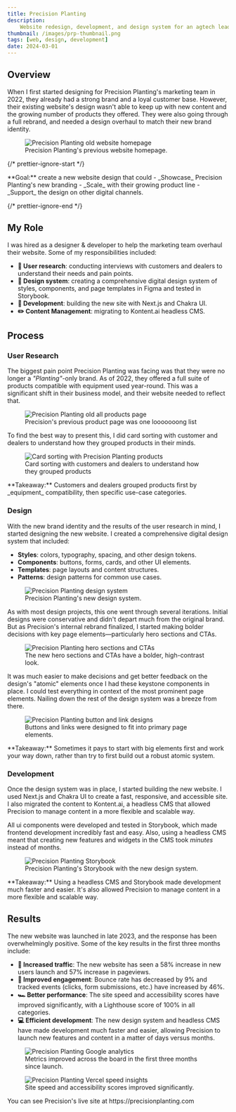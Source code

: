 ```yaml
---
title: Precision Planting
description:
    Website redesign, development, and design system for an agtech leader.
thumbnail: /images/prp-thumbnail.png
tags: [web, design, development]
date: 2024-03-01
---
```



## Overview

When I first started designing for Precision Planting's marketing team in 2022,
they already had a strong brand and a loyal customer base. However, their
existing website's design wasn't able to keep up with new content and the
growing number of products they offered. They were also going through a full
rebrand, and needed a design overhaul to match their new brand identity.

<figure>
    <img
        src="/images/prp-legacy-homepage.png"
        alt="Precision Planting old website homepage"
    />
    <figcaption className="text-center">
        Precision Planting's previous website homepage.
    </figcaption>
</figure>

{/* prettier-ignore-start */}

<Callout emoji="🎯">
  **Goal:** create a new website design that could
    - _Showcase_ Precision Planting's new branding
    - _Scale_ with their growing product line
    - _Support_ the design on other digital channels.
</Callout>

{/* prettier-ignore-end */}

## My Role

I was hired as a designer & developer to help the marketing team overhaul their
website. Some of my responsibilities included:

- **🧪 User research**: conducting interviews with customers and dealers to
  understand their needs and pain points.
- **💅 Design system**: creating a comprehensive digital design system of
  styles, components, and page templates in Figma and tested in Storybook.
- **👾 Development**: building the new site with Next.js and Chakra UI.
- **✏️ Content Management**: migrating to Kontent.ai headless CMS.

## Process

### User Research

The biggest pain point Precision Planting was facing was that they were no
longer a _"Planting"_-only brand. As of 2022, they offered a full suite of
products compatible with equipment used year-round. This was a significant shift
in their business model, and their website needed to reflect that.

<figure>
    <img
        src="/images/prp-legacy-products.gif"
        alt="Precision Planting old all products page"
    />
    <figcaption className="text-center">
        Precision's previous product page was one looooooong list
    </figcaption>
</figure>

To find the best way to present this, I did card sorting with customer and
dealers to understand how they grouped products in their minds.

<figure>
    <img
        src="/images/prp-card-sorting.png"
        alt="Card sorting with Precision Planting products"
    />
    <figcaption className="text-center">
        Card sorting with customers and dealers to understand how they grouped
        products
    </figcaption>
</figure>

<Callout>
    **Takeaway:** Customers and dealers grouped products first by _equipment_
    compatibility, then specific use-case categories.
</Callout>

### Design

With the new brand identity and the results of the user research in mind, I
started designing the new website. I created a comprehensive digital design
system that included:

- **Styles**: colors, typography, spacing, and other design tokens.
- **Components**: buttons, forms, cards, and other UI elements.
- **Templates**: page layouts and content structures.
- **Patterns**: design patterns for common use cases.

<figure>
    <img
        src="/images/prp-design-system.png"
        alt="Precision Planting design system"
    />
    <figcaption className="text-center">
        Precision Planting's new design system.
    </figcaption>
</figure>

As with most design projects, this one went through several iterations. Initial
designs were conservative and didn't depart much from the original brand. But as
Precision's internal rebrand finalized, I started making bolder decisions with
key page elements—particularly hero sections and CTAs.

<figure>
    <img
        src="/images/prp-hero-and-cta.png"
        alt="Precision Planting hero sections and CTAs"
        className="rounded-lg border border-gray-200 shadow-sm"
    />
    <figcaption className="text-center">
        The new hero sections and CTAs have a bolder, high-contrast look.
    </figcaption>
</figure>

It was much easier to make decisions and get better feedback on the design's
"atomic" elements once I had these keystone components in place. I could test
everything in context of the most prominent page elements. Nailing down the rest
of the design system was a breeze from there.

<figure>
    <img
        src="/images/prp-buttons-and-links.png"
        alt="Precision Planting button and link designs"
    />
    <figcaption className="text-center">
        Buttons and links were designed to fit into primary page elements.
    </figcaption>
</figure>

<Callout>
    **Takeaway:** Sometimes it pays to start with big elements first and work
    your way down, rather than try to first build out a robust atomic system.
</Callout>

### Development

Once the design system was in place, I started building the new website. I used
Next.js and Chakra UI to create a fast, responsive, and accessible site. I also
migrated the content to Kontent.ai, a headless CMS that allowed Precision to
manage content in a more flexible and scalable way.

All ui components were developed and tested in Storybook, which made frontend
development incredibly fast and easy. Also, using a headless CMS meant that
creating new features and widgets in the CMS took _minutes_ instead of months.

<figure>
    <img
        src="/images/prp-storybook.png"
        alt="Precision Planting Storybook"
        className="rounded-lg border border-gray-200 shadow-sm"
    />
    <figcaption className="text-center">
        Precision Planting's Storybook with the new design system.
    </figcaption>
</figure>

<Callout>
    **Takeaway:** Using a headless CMS and Storybook made development much
    faster and easier. It's also allowed Precision to manage content in a more
    flexible and scalable way.
</Callout>

## Results

The new website was launched in late 2023, and the response has been
overwhelmingly positive. Some of the key results in the first three months
include:

- **🚦 Increased traffic**: The new website has seen a 58% increase in new users
  launch and 57% increase in pageviews.
- **👋 Improved engagement**: Bounce rate has decreased by 9% and tracked events
  (clicks, form submissions, etc.) have increased by 46%.
- **🏎️ Better performance**: The site speed and accessibility scores have
  improved significantly, with a Lighthouse score of 100% in all categories.
- **💻 Efficient development**: The new design system and headless CMS have made
  development much faster and easier, allowing Precision to launch new features
  and content in a matter of days versus months.

<figure>
    <img
        src="/images/prp-google-analytics.png"
        alt="Precision Planting Google analytics"
        className="rounded-lg border border-gray-200 shadow-sm"
    />
    <figcaption className="text-center">
        Metrics improved across the board in the first three months since
        launch.
    </figcaption>
</figure>

<figure>
    <img
        src="/images/prp-vercel-analytics.png"
        alt="Precision Planting Vercel speed insights"
        className="rounded-lg border border-gray-200 shadow-sm"
    />
    <figcaption className="text-center">
        Site speed and accessibility scores improved significantly.
    </figcaption>
</figure>

<Callout emoji="🎉">
    You can see Precision's live site at https://precisionplanting.com
</Callout>

<div className="ml-[calc(-50vw+50%)] w-screen">
    <GalleryGrid
        className="grid-rows-3"
        images={[
            {
                src: '/images/prp-new-homepage.png',
                alt: 'Precision Planting new homepage',
            },
            {
                src: '/images/prp-new-products-page.png',
                alt: 'Precision Planting new products page',
                mobileMockup: true,
            },
            {
                src: '/images/prp-new-resources-page.png',
                alt: 'Precision Planting new resources page',
            },
            {
                src: '/images/prp-new-dealer-locator.png',
                alt: 'Precision Planting new dealer locator',
            },
            {
                src: '/images/prp-new-product-page.png',
                alt: 'Precision Planting new product page',
            },
            {
                src: '/images/prp-new-careers-page.png',
                alt: 'Precision Planting new careers page',
            },
        ]}
    />

</div>
